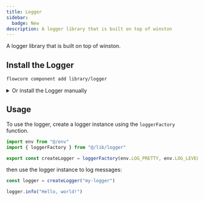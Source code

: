 ```yaml
---
title: Logger
sidebar:
  badge: New
description: A logger library that is built on top of winston
---
```


A logger library that is built on top of winston.

## Install the Logger

```bash
flowcore component add library/logger
```

<details>
  <summary>Or install the Logger manually</summary>

  Create a `lib/logger.ts` file in your project's lib folder, and add the following code:

    ```typescript
    import { format, transports, createLogger as winstonCreateLogger } from "winston"
        
    enum Style {
      BOLD = 1,
      THIN = 2,
      ITALIC = 3,
      PURPLE = 35,
      CYAN = 36,
      GREEN = 32,
      YELLOW = 33,
      RED = 31,
      GRAY = 90,
    }

    const PREFIX = "\x1b"

    const colorize = (text: string, style: Style[]) => {
      if (!style.length) {
        return text
      }
      return `${PREFIX}[${style.join(";")}m${text}${PREFIX}[0m`
    }

    // TODO: https://www.npmjs.com/package/@opentelemetry/instrumentation-winston

    export enum LogLevel {
      Debug = "debug",
      Info = "info",
      Warn = "warn",
      Error = "error",
    }

    interface LoggerMeta {
      [key: string]: unknown
      label?: never
      level?: never
      message?: never
      timestamp?: never
    }

    export type Logger = {
      [LogLevel.Debug]: (message: string, meta?: LoggerMeta) => void
      [LogLevel.Info]: (message: string, meta?: LoggerMeta) => void
      [LogLevel.Warn]: (message: string, meta?: LoggerMeta) => void
      [LogLevel.Error]: (message: string | Error, meta?: LoggerMeta) => void
    }

    // Pretty print

    const levelColors: Record<string, Style[]> = {
      [LogLevel.Debug]: [Style.CYAN],
      [LogLevel.Info]: [Style.GREEN],
      [LogLevel.Warn]: [Style.YELLOW],
      [LogLevel.Error]: [Style.RED],
    }

    const customPrettyPrint = format.printf((log) => {
      const { timestamp, label, level, message, ...rest } = log
      return [
        colorize(timestamp, [Style.BOLD]),
        colorize(`(${label})`, [Style.PURPLE]),
        colorize(`${level.toUpperCase()}:`, levelColors[level] || []),
        message,
        colorize(`- ${JSON.stringify(rest, null, 2)}`, [Style.THIN]),
      ].join(" ")
    })

    /**
     * Creates a logger factory with customizable logging options.
     * 
     * @param {boolean} prettyPrintLogs - Indicates if logs should be pretty printed.
     * @param {LogLevel} logLevel - The minimum log level to output.
     * @returns An object with a method to create a logger instance.
     */
    export function loggerFactory(prettyPrintLogs: boolean, logLevel: LogLevel) {
      return {
        /**
         * Creates a logger instance with the specified label.
         * 
         * @param {string} [label] - The label for the logger.
         * @returns A logger instance.
         */
        createLogger: (label?: string): Logger => {
          const winstonFormat = prettyPrintLogs
            ? format.combine(format.errors({ stack: true }), format.label({ label }), format.timestamp(), customPrettyPrint)
            : format.combine(format.errors({ stack: true }), format.label({ label }), format.timestamp(), format.json())

          return winstonCreateLogger({
            level: logLevel,
            format: winstonFormat,
            defaultMeta: { label },
            transports: [new transports.Console()],
          })
        },
      }
    }
    ```
</details>

## Usage

To use the logger, create a logger instance using the `loggerFactory` function.

```typescript
import env from "@/env"
import { loggerFactory } from "@/lib/logger"

export const createLogger = loggerFactory(env.LOG_PRETTY, env.LOG_LEVEL).createLogger
```

then use the logger instance to log messages:

```typescript
const logger = createLogger("my-logger")

logger.info("Hello, world!")
```